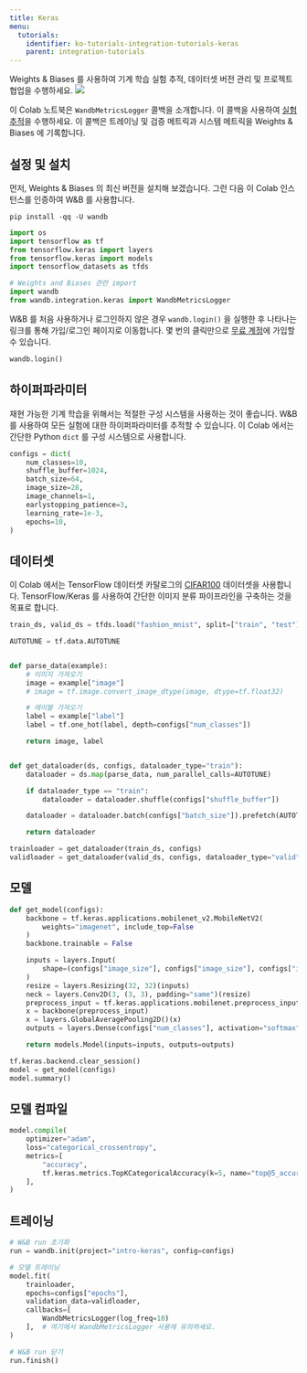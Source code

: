 ```yaml
---
title: Keras
menu:
  tutorials:
    identifier: ko-tutorials-integration-tutorials-keras
    parent: integration-tutorials
---
```


<Card title="Try in Colab" href="https://colab.research.google.com/github/wandb/examples/blob/master/colabs/keras/Use_WandbMetricLogger_in_your_Keras_workflow.ipynb" icon="python"/>
Weights & Biases 를 사용하여 기계 학습 실험 추적, 데이터셋 버전 관리 및 프로젝트 협업을 수행하세요.

<Frame>
    <img src="/images/tutorials/huggingface-why.png"  />
</Frame>

이 Colab 노트북은 `WandbMetricsLogger` 콜백을 소개합니다. 이 콜백을 사용하여 [실험 추적](/ko/guides/track/)을 수행하세요. 이 콜백은 트레이닝 및 검증 메트릭과 시스템 메트릭을 Weights & Biases 에 기록합니다.

## 설정 및 설치

먼저, Weights & Biases 의 최신 버전을 설치해 보겠습니다. 그런 다음 이 Colab 인스턴스를 인증하여 W&B 를 사용합니다.

```shell
pip install -qq -U wandb
```

```python
import os
import tensorflow as tf
from tensorflow.keras import layers
from tensorflow.keras import models
import tensorflow_datasets as tfds

# Weights and Biases 관련 import
import wandb
from wandb.integration.keras import WandbMetricsLogger
```

W&B 를 처음 사용하거나 로그인하지 않은 경우 `wandb.login()` 을 실행한 후 나타나는 링크를 통해 가입/로그인 페이지로 이동합니다. 몇 번의 클릭만으로 [무료 계정](https://wandb.ai/signup)에 가입할 수 있습니다.

```python
wandb.login()
```

## 하이퍼파라미터

재현 가능한 기계 학습을 위해서는 적절한 구성 시스템을 사용하는 것이 좋습니다. W&B 를 사용하여 모든 실험에 대한 하이퍼파라미터를 추적할 수 있습니다. 이 Colab 에서는 간단한 Python `dict` 를 구성 시스템으로 사용합니다.

```python
configs = dict(
    num_classes=10,
    shuffle_buffer=1024,
    batch_size=64,
    image_size=28,
    image_channels=1,
    earlystopping_patience=3,
    learning_rate=1e-3,
    epochs=10,
)
```

## 데이터셋

이 Colab 에서는 TensorFlow 데이터셋 카탈로그의 [CIFAR100](https://www.tensorflow.org/datasets/catalog/cifar100) 데이터셋을 사용합니다. TensorFlow/Keras 를 사용하여 간단한 이미지 분류 파이프라인을 구축하는 것을 목표로 합니다.

```python
train_ds, valid_ds = tfds.load("fashion_mnist", split=["train", "test"])
```

```python
AUTOTUNE = tf.data.AUTOTUNE


def parse_data(example):
    # 이미지 가져오기
    image = example["image"]
    # image = tf.image.convert_image_dtype(image, dtype=tf.float32)

    # 레이블 가져오기
    label = example["label"]
    label = tf.one_hot(label, depth=configs["num_classes"])

    return image, label


def get_dataloader(ds, configs, dataloader_type="train"):
    dataloader = ds.map(parse_data, num_parallel_calls=AUTOTUNE)

    if dataloader_type == "train":
        dataloader = dataloader.shuffle(configs["shuffle_buffer"])

    dataloader = dataloader.batch(configs["batch_size"]).prefetch(AUTOTUNE)

    return dataloader
```

```python
trainloader = get_dataloader(train_ds, configs)
validloader = get_dataloader(valid_ds, configs, dataloader_type="valid")
```

## 모델

```python
def get_model(configs):
    backbone = tf.keras.applications.mobilenet_v2.MobileNetV2(
        weights="imagenet", include_top=False
    )
    backbone.trainable = False

    inputs = layers.Input(
        shape=(configs["image_size"], configs["image_size"], configs["image_channels"])
    )
    resize = layers.Resizing(32, 32)(inputs)
    neck = layers.Conv2D(3, (3, 3), padding="same")(resize)
    preprocess_input = tf.keras.applications.mobilenet.preprocess_input(neck)
    x = backbone(preprocess_input)
    x = layers.GlobalAveragePooling2D()(x)
    outputs = layers.Dense(configs["num_classes"], activation="softmax")(x)

    return models.Model(inputs=inputs, outputs=outputs)
```

```python
tf.keras.backend.clear_session()
model = get_model(configs)
model.summary()
```

## 모델 컴파일

```python
model.compile(
    optimizer="adam",
    loss="categorical_crossentropy",
    metrics=[
        "accuracy",
        tf.keras.metrics.TopKCategoricalAccuracy(k=5, name="top@5_accuracy"),
    ],
)
```

## 트레이닝

```python
# W&B run 초기화
run = wandb.init(project="intro-keras", config=configs)

# 모델 트레이닝
model.fit(
    trainloader,
    epochs=configs["epochs"],
    validation_data=validloader,
    callbacks=[
        WandbMetricsLogger(log_freq=10)
    ],  # 여기에서 WandbMetricsLogger 사용에 유의하세요.
)

# W&B run 닫기
run.finish()
```